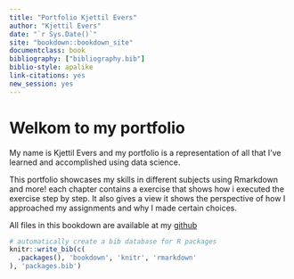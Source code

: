```yaml
--- 
title: "Portfolio Kjettil Evers"
author: "Kjettil Evers"
date: "`r Sys.Date()`"
site: "bookdown::bookdown_site"
documentclass: book
bibliography: ["bibliography.bib"]
biblio-style: apalike
link-citations: yes
new_session: yes
---
```


# Welkom to my portfolio
My name is Kjettil Evers and my portfolio is a representation of all that I've learned and accomplished using data science. 


This portfolio showcases my skills in different subjects using Rmarkdown and more!
each chapter contains a exercise that shows how i executed the exercise step by step. It also gives a view it shows the perspective of how I approached my assignments and why I made certain choices. 

All files in this bookdown are available at my [github](https://github.com/kjettil/kjettil.github.io)




```r
# automatically create a bib database for R packages
knitr::write_bib(c(
  .packages(), 'bookdown', 'knitr', 'rmarkdown'
), 'packages.bib')
```
